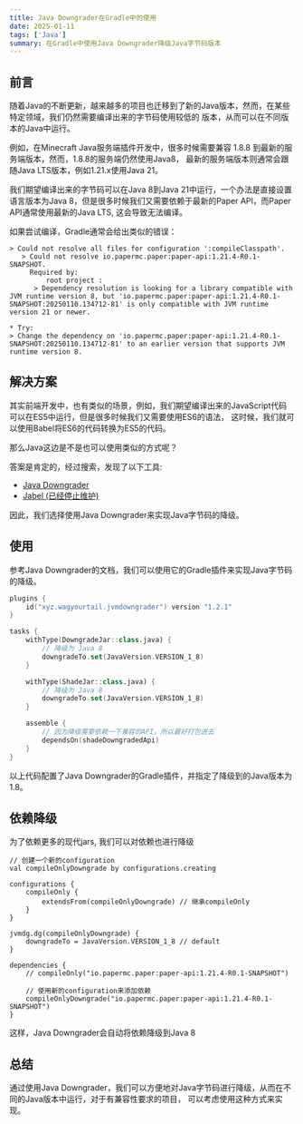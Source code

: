 ```yaml
---
title: Java Downgrader在Gradle中的使用
date: 2025-01-11
tags: ['Java']
summary: 在Gradle中使用Java Downgrader降级Java字节码版本
---
```


## 前言

随着Java的不断更新，越来越多的项目也迁移到了新的Java版本，然而，在某些特定领域，我们仍然需要编译出来的字节码使用较低的
版本，从而可以在不同版本的Java中运行。

例如，在Minecraft Java服务端插件开发中，很多时候需要兼容 1.8.8 到最新的服务端版本，然而，1.8.8的服务端仍然使用Java8，
最新的服务端版本则通常会跟随Java LTS版本，例如1.21.x使用Java 21。

我们期望编译出来的字节码可以在Java 8到Java 21中运行，一个办法是直接设置语言版本为Java 8，但是很多时候我们又需要依赖于最新的Paper
API，而Paper API通常使用最新的Java LTS, 这会导致无法编译。

如果尝试编译，Gradle通常会给出类似的错误：

```
> Could not resolve all files for configuration ':compileClasspath'.
   > Could not resolve io.papermc.paper:paper-api:1.21.4-R0.1-SNAPSHOT.
     Required by:
         root project :
      > Dependency resolution is looking for a library compatible with JVM runtime version 8, but 'io.papermc.paper:paper-api:1.21.4-R0.1-SNAPSHOT:20250110.134712-81' is only compatible with JVM runtime version 21 or newer.

* Try:
> Change the dependency on 'io.papermc.paper:paper-api:1.21.4-R0.1-SNAPSHOT:20250110.134712-81' to an earlier version that supports JVM runtime version 8.
```

## 解决方案

其实前端开发中，也有类似的场景，例如，我们期望编译出来的JavaScript代码可以在ES5中运行，但是很多时候我们又需要使用ES6的语法，
这时候，我们就可以使用Babel将ES6的代码转换为ES5的代码。

那么Java这边是不是也可以使用类似的方式呢？

答案是肯定的，经过搜索，发现了以下工具:

- [Java Downgrader](https://github.com/unimined/JvmDowngrader)
- [Jabel (已经停止维护)](https://github.com/bsideup/jabel)

因此，我们选择使用Java Downgrader来实现Java字节码的降级。

## 使用

参考Java Downgrader的文档，我们可以使用它的Gradle插件来实现Java字节码的降级。

```kts
plugins {
    id("xyz.wagyourtail.jvmdowngrader") version "1.2.1"
}

tasks {
    withType(DowngradeJar::class.java) {
        // 降级为 Java 8
        downgradeTo.set(JavaVersion.VERSION_1_8)
    }

    withType(ShadeJar::class.java) {
        // 降级为 Java 8
        downgradeTo.set(JavaVersion.VERSION_1_8)
    }

    assemble {
        // 因为降级需要依赖一下兼容的API，所以最好打包进去
        dependsOn(shadeDowngradedApi)
    }
}
```

以上代码配置了Java Downgrader的Gradle插件，并指定了降级到的Java版本为1.8。

## 依赖降级

为了依赖更多的现代jars, 我们可以对依赖也进行降级

```kts:?
// 创建一个新的configuration
val compileOnlyDowngrade by configurations.creating

configurations {
    compileOnly {
        extendsFrom(compileOnlyDowngrade) // 继承compileOnly
    }
}

jvmdg.dg(compileOnlyDowngrade) {
    downgradeTo = JavaVersion.VERSION_1_8 // default
}

dependencies {
    // compileOnly("io.papermc.paper:paper-api:1.21.4-R0.1-SNAPSHOT")

    // 使用新的configuration来添加依赖
    compileOnlyDowngrade("io.papermc.paper:paper-api:1.21.4-R0.1-SNAPSHOT")
}
```

这样，Java Downgrader会自动将依赖降级到Java 8

## 总结

通过使用Java Downgrader，我们可以方便地对Java字节码进行降级，从而在不同的Java版本中运行，对于有兼容性要求的项目，
可以考虑使用这种方式来实现。
